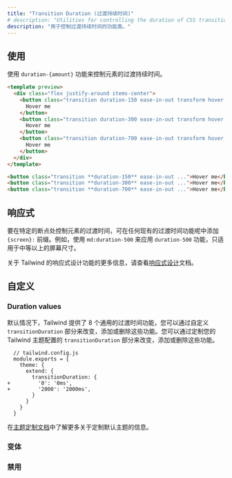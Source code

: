 ```yaml
---
title: "Transition Duration (过渡持续时间)"
# description: "Utilities for controlling the duration of CSS transitions."
description: "用于控制过渡持续时间的功能类。"
---
```




<!-- ## Usage -->
## 使用

<!-- Use the `duration-{amount}` utilities to control an element's transition-duration. -->
使用 `duration-{amount}` 功能来控制元素的过渡持续时间。

```html emerald
<template preview>
  <div class="flex justify-around items-center">
    <button class="transition duration-150 ease-in-out transform hover:scale-125 bg-emerald-600 text-white font-semibold py-3 px-6 rounded-md">
      Hover me
    </button>
    <button class="transition duration-300 ease-in-out transform hover:scale-125 bg-emerald-600 text-white font-semibold py-3 px-6 rounded-md">
      Hover me
    </button>
    <button class="transition duration-700 ease-in-out transform hover:scale-125 bg-emerald-600 text-white font-semibold py-3 px-6 rounded-md">
      Hover me
    </button>
  </div>
</template>

<button class="transition **duration-150** ease-in-out ...">Hover me</button>
<button class="transition **duration-300** ease-in-out ...">Hover me</button>
<button class="transition **duration-700** ease-in-out ...">Hover me</button>
```

<!-- ## Responsive -->
## 响应式

<!-- To control an element's transition-duration at a specific breakpoint, add a `{screen}:` prefix to any existing transition-duration utility. For example, use `md:duration-500` to apply the `duration-500` utility at only medium screen sizes and above. -->

<!-- For more information about Tailwind's responsive design features, check out the [Responsive Design](/docs/responsive-design) documentation. -->
要在特定的断点处控制元素的过渡时间，可在任何现有的过渡时间功能呢中添加 `{screen}:` 前缀。例如，使用 `md:duration-500` 来应用 `duration-500` 功能，只适用于中等以上的屏幕尺寸。

关于 Tailwind 的响应式设计功能的更多信息，请查看[响应式设计](/docs/responsive-design)文档。

<!-- ## Customizing -->
## 自定义

### Duration values

<!-- By default Tailwind provides eight general purpose transition-duration utilities. You change, add, or remove these by customizing the `transitionDuration` section of your Tailwind theme config. -->
默认情况下，Tailwind 提供了 8 个通用的过渡时间功能，您可以通过自定义 `transitionDuration` 部分来改变，添加或删除这些功能。您可以通过定制您的 Tailwind 主题配置的 `transitionDuration` 部分来改变，添加或删除这些功能。

```diff-js
  // tailwind.config.js
  module.exports = {
    theme: {
      extend: {
        transitionDuration: {
+         '0': '0ms',
+         '2000': '2000ms',
        }
      }
    }
  }
```

<!-- Learn more about customizing the default theme in the [theme customization documentation](/docs/theme#customizing-the-default-theme). -->
在[主题定制文档](/docs/theme#-5)中了解更多关于定制默认主题的信息。

<!-- ### Variants -->
### 变体

<Variants plugin="transitionDuration" name="transition-duration" />

<!-- ### Disabling -->
### 禁用

<Disabling plugin="transitionDuration" name="transition-duration" />

